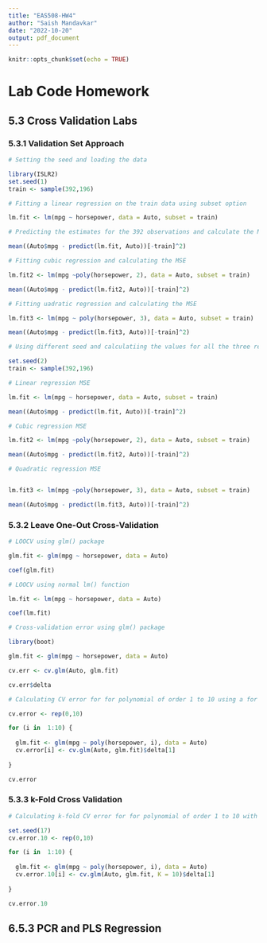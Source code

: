 ```yaml
---
title: "EAS508-HW4"
author: "Saish Mandavkar"
date: "2022-10-20"
output: pdf_document
---
```


```r
knitr::opts_chunk$set(echo = TRUE)
```

# Lab Code Homework

## 5.3 Cross Validation Labs

### 5.3.1 Validation Set Approach

```r

# Setting the seed and loading the data

library(ISLR2)
set.seed(1)
train <- sample(392,196)

```

```r

# Fitting a linear regression on the train data using subset option

lm.fit <- lm(mpg ~ horsepower, data = Auto, subset = train)
```

```r

# Predicting the estimates for the 392 observations and calculate the MSE for 192 observations 

mean((Auto$mpg - predict(lm.fit, Auto))[-train]^2)
```

```r

# Fitting cubic regression and calculating the MSE

lm.fit2 <- lm(mpg ~poly(horsepower, 2), data = Auto, subset = train)

mean((Auto$mpg - predict(lm.fit2, Auto))[-train]^2)
```

```r

# Fitting uadratic regression and calculating the MSE

lm.fit3 <- lm(mpg ~ poly(horsepower, 3), data = Auto, subset = train)

mean((Auto$mpg - predict(lm.fit3, Auto))[-train]^2)
```

```r

# Using different seed and calculatiing the values for all the three regressions - will result into different MSE values.

set.seed(2)
train <- sample(392,196)

# Linear regression MSE 

lm.fit <- lm(mpg ~ horsepower, data = Auto, subset = train)

mean((Auto$mpg - predict(lm.fit, Auto))[-train]^2) 

# Cubic regression MSE

lm.fit2 <- lm(mpg ~poly(horsepower, 2), data = Auto, subset = train)

mean((Auto$mpg - predict(lm.fit2, Auto))[-train]^2)

# Quadratic regression MSE


lm.fit3 <- lm(mpg ~poly(horsepower, 3), data = Auto, subset = train)

mean((Auto$mpg - predict(lm.fit3, Auto))[-train]^2)

```

### 5.3.2 Leave One-Out Cross-Validation

```r

# LOOCV using glm() package

glm.fit <- glm(mpg ~ horsepower, data = Auto)

coef(glm.fit)
```

```r

# LOOCV using normal lm() function

lm.fit <- lm(mpg ~ horsepower, data = Auto)

coef(lm.fit)
```

```r

# Cross-validation error using glm() package

library(boot)

glm.fit <- glm(mpg ~ horsepower, data = Auto)

cv.err <- cv.glm(Auto, glm.fit)

cv.err$delta
```

```r

# Calculating CV error for for polynomial of order 1 to 10 using a for loop.

cv.error <- rep(0,10)

for (i in  1:10) {
  
  glm.fit <- glm(mpg ~ poly(horsepower, i), data = Auto)
  cv.error[i] <- cv.glm(Auto, glm.fit)$delta[1]
  
}

cv.error
```

### 5.3.3 k-Fold Cross Validation

```r

# Calculating k-fold CV error for for polynomial of order 1 to 10 with k = 10

set.seed(17)
cv.error.10 <- rep(0,10)

for (i in  1:10) {
  
  glm.fit <- glm(mpg ~ poly(horsepower, i), data = Auto)
  cv.error.10[i] <- cv.glm(Auto, glm.fit, K = 10)$delta[1]
  
}

cv.error.10

```

## 6.5.3 PCR and PLS Regression
